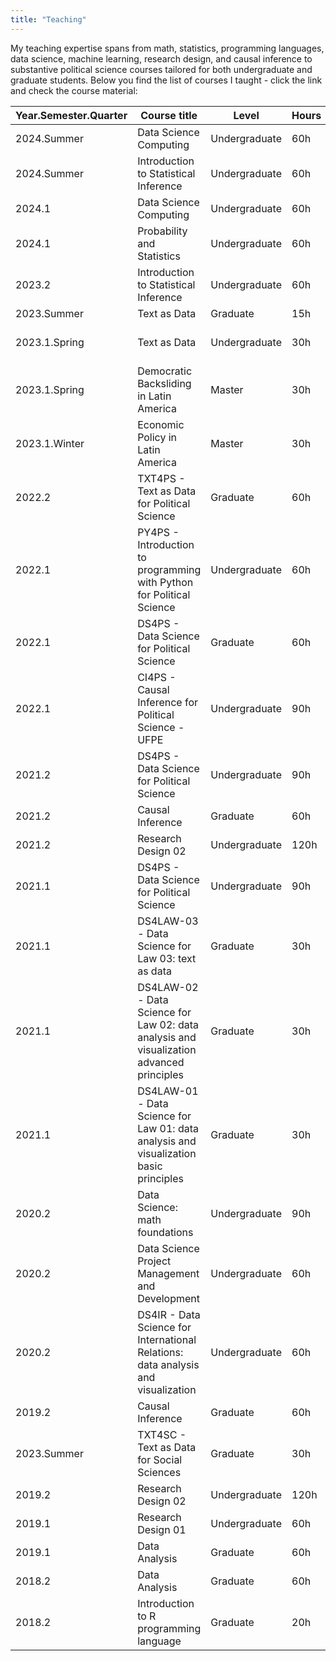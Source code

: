 ```yaml
---
title: "Teaching"
---
```


My teaching expertise spans from math, statistics, programming languages, data science, machine learning, research design, and causal inference to substantive political science courses tailored for both undergraduate and graduate students. Below you find the list of courses I taught - click the link and check the course material:

| Year.Semester.Quarter | Course title | Level   | Hours | Institution | Material |
|------------------------------------|------------------------------------------------------------|---------------|-------|-----------------|-----------------|
| 2024.Summer     | Data Science Computing                                     | Undergraduate | 60h   | Emory University| [website](https://davi-moreira.github.io/2024Summer1_dsc_emory_qtm_350/){target="_blank"} |
| 2024.Summer     | Introduction to Statistical Inference                      | Undergraduate | 60h   | Emory University| [syllabus](https://www.dropbox.com/scl/fi/aic1z0sw7a3g7rg5p40wa/24S_QTM100_syllabus_20240504.pdf?rlkey=e0f3qco9ku63p7bqxftk9mnd9&st=qm09ek0v&dl=0){target="_blank"} |
| 2024.1          | Data Science Computing                                     | Undergraduate | 60h   | Emory University| [website](https://davi-moreira.github.io/2024S_dsc_emory_qtm_350){target="_blank"} |
| 2024.1          | Probability and Statistics                                 | Undergraduate | 60h   | Emory University| [syllabus](https://www.dropbox.com/scl/fi/trld01jbpu0x0ou15dgat/24S_QTM210_syllabus_short_20240214.pdf?rlkey=xumo8jh8k4mqy14edq7tfoiu8&dl=0){target="_blank"} |
| 2023.2          | Introduction to Statistical Inference                      | Undergraduate | 60h   | Emory University| [syllabus](https://www.dropbox.com/scl/fi/la21fyh6rkas3lxa4tc4q/23F_QTM100_05_syllabus.pdf?rlkey=kd72nf8dtupr0wud4il661od6&dl=0){target="_blank"} |
| 2023.Summer                     | Text as Data                                               | Graduate      | 15h   | UFMG            |  [syllabus](https://www.dropbox.com/scl/fi/defdzpeuji67l41pbucqy/txt4ps_mq_ufmg_2023.pdf?rlkey=6117sobp4l8r688tb6pn2nxl3&dl=0){target="_blank"} |
| 2023.1.Spring   | Text as Data                                               | Undergraduate | 30h   | UCSD            |  [syllabus](https://www.dropbox.com/scl/fi/0o8hhrwphcqx3yveql1mx/Poli176_DSC161_Syllabus_20230527.pdf?rlkey=65hp5gosqeub1m56ihrpslrqs&dl=0){target="_blank"}, [podcast videos](https://podcast.ucsd.edu/watch/sp23/poli176_a00/1){target="_blank"} |
| 2023.1.Spring                     | Democratic Backsliding in Latin America                    | Master        | 30h   | UCSD            | [syllabus](https://www.dropbox.com/scl/fi/iebj60ajltq5athpgxlr8/DBLA2023_logo_20230402.pdf?rlkey=cje7eelaussjsluiiffq8cwph&dl=0){target="_blank"} |
| 2023.1.Winter                     | Economic Policy in Latin America                           | Master        | 30h   | UCSD            | [syllabus](https://www.dropbox.com/scl/fi/1afg74ih0a8ueg94qjpfc/EPLA2023.pdf?rlkey=7z93ha0ybsr5c8631p9av3ssg&dl=0){target="_blank"} |
| 2022.2                             | TXT4PS - Text as Data for Political Science                | Graduate      | 60h   | UFPE            | [syllabus](https://www.dropbox.com/scl/fi/3v543fuotn4khnfvmb5id/78_txt4ps_syllabus_grad_ufpe_en.pdf?rlkey=26hv3vnh7bvr2bl3ppg4rvr3f&dl=0){target="_blank"} |
| 2022.1                             | PY4PS - Introduction to programming with Python for Political Science | Undergraduate | 60h   | UFPE            | [syllabus](https://www.dropbox.com/scl/fi/0r454h7emf3yf1qztao5m/py4ps_syllabus_undergrad_ufpe_20220630.pdf?rlkey=blbsq9u6i2ptna8kefjvqspin&dl=0){target="_blank"} |
| 2022.1                             | DS4PS - Data Science for Political Science                 | Graduate      | 60h   | UFPE            | [syllabus](https://www.dropbox.com/scl/fi/5tuxwbwfd4ryhiqstfoay/80_ds4ps_syllabus_grad_ufpe_20220531_pt_en.pdf?rlkey=j5358n3egm0lox802tejo5sew&dl=0){target="_blank"}|
| 2022.1                             | CI4PS - Causal Inference for Political Science - UFPE      | Undergraduate | 90h   | UFPE            | [syllabus](https://www.dropbox.com/scl/fi/0z94d7srgyy82urq68v11/81_20220904_ci4ps_syllabus_undergrad_pt_en.pdf?rlkey=slknqjhy7rup2c8l7ihw1nkb9&dl=0){target="_blank"}|
| 2021.2                             | DS4PS - Data Science for Political Science                 | Undergraduate | 90h   | UFPE            | [syllabus](https://www.dropbox.com/scl/fi/ov21nb9cswo15pnyye4sx/82_ds4ps_syllabus_undergrad_ufpe_20220326_pt_en.pdf?rlkey=23txytarp772vud5jts2lqzma&dl=0){target="_blank"}|
| 2021.2                             | Causal Inference                                           | Graduate      | 60h   | UFPE            | [syllabus](https://www.dropbox.com/scl/fi/e0dbsy69yu1npdijxdnhr/85_20211110_syllabus_causal_inference_pt_en.pdf?rlkey=u568udpi3saab5ea3py6vazgc&dl=0){target="_blank"}|
| 2021.2                             | Research Design 02                                         | Undergraduate | 120h  | UFPE            | [syllabus](https://www.dropbox.com/scl/fi/s55n1vropkk0nh1nl9v1j/83_ds4ps_syllabus_ufpe_20211006_pt_en.pdf?rlkey=lpfgfy8pksjco37ebxfzeai1y&dl=0){target="_blank"}|
| 2021.1                             | DS4PS - Data Science for Political Science                 | Undergraduate | 90h   | UFPE            | [syllabus](https://www.dropbox.com/scl/fi/s55n1vropkk0nh1nl9v1j/83_ds4ps_syllabus_ufpe_20211006_pt_en.pdf?rlkey=lpfgfy8pksjco37ebxfzeai1y&dl=0){target="_blank"}|
| 2021.1                             | DS4LAW-03 - Data Science for Law 03: text as data          | Graduate      | 30h   | FGV             | [syllabus](https://www.dropbox.com/scl/fi/l1fqndcolsnll404fkfr2/89_ds4law-03-fgv-20210607.pt.en.pdf?rlkey=6tqv3whlqk9zke5q480yusi6o&dl=0){target="_blank"}|
| 2021.1                             | DS4LAW-02 - Data Science for Law 02: data analysis and visualization advanced principles | Graduate | 30h   | FGV |  [syllabus](https://www.dropbox.com/scl/fi/nw3seintn3g3iq2hdgwqx/88_ds4law-02-fgv-20210516.pt.en.pdf?rlkey=3v6x1nltyhpz979pm76a102o4&dl=0){target="_blank"}|
| 2021.1                             | DS4LAW-01 - Data Science for Law 01: data analysis and visualization basic principles | Graduate | 30h   | FGV  |  [syllabus](https://www.dropbox.com/scl/fi/tqdgruhlprzg6jz1k7idr/87_ds4law-01-fgv-20210423.pt.en.pdf?rlkey=1bksgowiyqx4v52103burfjxr&dl=0){target="_blank"}|
| 2020.2                             | Data Science: math foundations                             | Undergraduate | 90h   | FGV             | [syllabus](https://www.dropbox.com/scl/fi/ib41hk7p62hkcgm7dx3qu/ds-math4ir-fgv-20201002.pdf?rlkey=rhrb9e4xgre3wmgqweiphfby1&dl=0){target="_blank"}|
| 2020.2                             | Data Science Project Management and Development            | Undergraduate | 60h   | FGV             | [syllabus](https://www.dropbox.com/scl/fi/tii65ws7hhjmh2ck3bd6k/ds-pm-syllabus-20201019.pdf?rlkey=r6j7osi51bn4nc1kynsdeato0&dl=0){target="_blank"}|
| 2020.2                             | DS4IR - Data Science for International Relations: data analysis and visualization | Undergraduate | 60h   | FGV |  [syllabus](https://www.dropbox.com/scl/fi/5in1pem1ra4ukk4d355x2/92_ds4ri-fgv-2020-winter-052020.pt.en.pdf?rlkey=7elz2fzs4xaddoq5izt6nq79f&dl=0){target="_blank"}           |
| 2019.2                             | Causal Inference                                           | Graduate      | 60h   | UFPE            | [syllabus](https://www.dropbox.com/scl/fi/4z7huwnul0ra8xbbsgqbi/93_20191104_programa_causal_inference_UFPE.pt.en.pdf?rlkey=dag3gih3vj5d8w96sik2h05u1&dl=0){target="_blank"}|
| 2023.Summer                             | TXT4SC - Text as Data for Social Sciences                  | Graduate      | 30h   | UFMG | [syllabus](https://www.dropbox.com/scl/fi/iofn9m7wbn8g04es2x2ry/94_programa_txt_data_mq_ufmg_2019.pt.en.pdf?rlkey=k57r648qzz6vq3nrpunab1xcd&dl=0){target="_blank"}|
| 2019.2                             | Research Design 02                                         | Undergraduate | 120h  | UFPE |  [syllabus](https://www.dropbox.com/scl/fi/w5296kxh2c1x16tjt3lgz/95_20190723_programa_TCC_UFPE.pdf?rlkey=2tygnprcapp4bq0dz2ypstk74&dl=0){target="_blank"}|
| 2019.1                             | Research Design 01                                         | Undergraduate | 60h   | UFPE | [syllabus](https://www.dropbox.com/scl/fi/p1v6qi14jzow5xaelwfft/96_20190215_programa_seminario_pesquisa_UFPE.pdf?rlkey=g9jwa6e5dmrpbig4fitemwyjw&dl=0){target="_blank"} |
| 2019.1                             | Data Analysis                                              | Graduate      | 60h   | UFPE | [syllabus](https://www.dropbox.com/scl/fi/36a5xzpil2fxixzd741uk/97_20190611_programa_analise_dados_UFPE.pdf?rlkey=f81y59hjlio0ru0cg19sd1geo&dl=0){target="_blank"}|
| 2018.2                             | Data Analysis                                              | Graduate      | 60h   | UFPE | [syllabus](https://www.dropbox.com/scl/fi/02f50qkgd4esduk3ofvnd/98_20181127_programa_analise_dados_UFPE_clean.pdf?rlkey=g6bp5jfxn206ge8nx95ilzy9t&dl=0){target="_blank"}|
| 2018.2                             | Introduction to R programming language                     | Graduate      | 20h   | UFPE | [syllabus](https://www.dropbox.com/scl/fi/a0xncpc66aim6wxtu4oxs/99_programa_intro_r_2018.pdf?rlkey=j21u0ld40zwsazejkivoo2fll&dl=0){target="_blank"}|

## 
